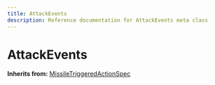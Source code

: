 ```yaml
---
title: AttackEvents
description: Reference documentation for AttackEvents meta class
---
```



# AttackEvents

**Inherits from:** [MissileTriggeredActionSpec](/classes/missiletriggeredactionspec)

<ClassDetails file="/db/classes/AttackEvents.cfd84c2139db.json" />
